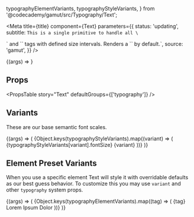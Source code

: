   typographyElementVariants,
  typographyStyleVariants,
} from '@codecademy/gamut/src/Typography/Text';


<Meta
  title={title}
  component={Text}
  parameters={{
    status: 'updating',
    subtitle: `This is a single primitive to handle all \`<p>\` and
\`<span>\` tags with defined size intervals. Renders a \`<span>\` by default.`,
    source: 'gamut',
  }}
/>

<Canvas>
  <Story name="Text" args={{ children: 'Hello World' }}>
    {(args) => <Text {...args} />}
  </Story>
</Canvas>

## Props

<PropsTable story="Text" defaultGroups={['typography']} />

## Variants

These are our base semantic font scales.

<Canvas>
  <Story name="Variants">
    {(args) => (
      <GridBox
        padding={8}
        rowGap={24}
        columnGap={32}
        gridTemplateColumns="max-content 1fr"
        alignItems="center"
      >
        {Object.keys(typographyStyleVariants).map((variant) => (
          <Fragment key={variant}>
            <Box>
              <Text as="code" fontSize={14}>
                {typographyStyleVariants[variant].fontSize}
              </Text>
            </Box>
            <Box>
              <Text as="span" variant={variant}>
                {variant}
              </Text>
            </Box>
          </Fragment>
        ))}
      </GridBox>
    )}
  </Story>
</Canvas>

## Element Preset Variants

When you use a specific element Text will style it with overridable defaults as our best guess behavior. To customize this you may use `variant` and other `typography` system props.

<Canvas>
  <Story name="Element Variants">
    {(args) => (
      <GridBox
        padding={8}
        rowGap={24}
        columnGap={32}
        gridTemplateColumns="max-content 1fr"
        alignItems="center"
      >
        {Object.keys(typographyElementVariants).map((tag) => (
          <Fragment key={tag}>
            <Box>
              <Text as="code" fontSize={14}>
                {tag}
              </Text>
            </Box>
            <Box>
              <Text as={tag}>Lorem Ipsum Dolor</Text>
            </Box>
          </Fragment>
        ))}
      </GridBox>
    )}
  </Story>
</Canvas>

